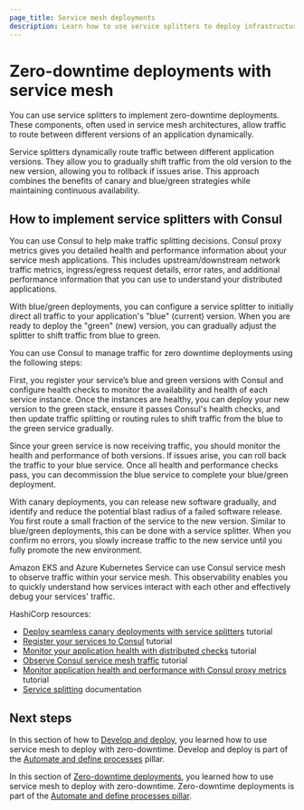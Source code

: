 ```yaml
---
page_title: Service mesh deployments
description: Learn how to use service splitters to deploy infrastructure and applications with zero downtime.
---
```


# Zero-downtime deployments with service mesh

You can use service splitters to implement zero-downtime deployments. These components, often used in service mesh architectures, allow traffic to route between different versions of an application dynamically.

Service splitters dynamically route traffic between different application versions. They allow you to gradually shift traffic from the old version to the new version, allowing you to rollback if issues arise. This approach combines the benefits of canary and blue/green strategies while maintaining continuous availability.

## How to implement service splitters with Consul

You can use Consul to help make traffic splitting decisions. Consul proxy metrics gives you detailed health and performance information about your service mesh applications. This includes upstream/downstream network traffic metrics, ingress/egress request details, error rates, and additional performance information that you can use to understand your distributed applications.

With blue/green deployments, you can configure a service splitter to initially direct all traffic to your application's "blue" (current) version. When you are ready to deploy the "green" (new) version, you can gradually adjust the splitter to shift traffic from blue to green.

You can use Consul to manage traffic for zero downtime deployments using the following steps:

First, you register your service’s blue and green versions with Consul and configure health checks to monitor the availability and health of each service instance. Once the instances are healthy, you can deploy your new version to the green stack, ensure it passes Consul's health checks, and then update traffic splitting or routing rules to shift traffic from the blue to the green service gradually.

Since your green service is now receiving traffic, you should monitor the health and performance of both versions. If issues arise, you can roll back the traffic to your blue service. Once all health and performance checks pass, you can decommission the blue service to complete your blue/green deployment.

With canary deployments, you can release new software gradually, and identify and reduce the potential blast radius of a failed software release. You first route a small fraction of the service to the new version. Similar to blue/green deployments, this can be done with a service splitter. When you confirm no errors, you slowly increase traffic to the new service until you fully promote the new environment.

Amazon EKS and Azure Kubernetes Service can use Consul service mesh to observe traffic within your service mesh. This observability enables you to quickly understand how services interact with each other and effectively debug your services' traffic.

HashiCorp resources:
- [Deploy seamless canary deployments with service splitters](/consul/tutorials/control-network-traffic/service-splitters-canary-deployment) tutorial
- [Register your services to Consul](/consul/tutorials/get-started-vms/virtual-machine-gs-service-discovery) tutorial
- [Monitor your application health with distributed checks](/consul/tutorials/connect-services/monitor-applications-health-checks) tutorial
- [Observe Consul service mesh traffic](/consul/tutorials/get-started-kubernetes/kubernetes-gs-observability?variants=consul-deploy%3Ahcp) tutorial
- [Monitor application health and performance with Consul proxy metrics](/consul/tutorials/observe-your-network/proxy-metrics) tutorial
- [Service splitting](/consul/docs/reference/config-entry/service-splitter) documentation

## Next steps

In this section of how to [Develop and deploy](link), you learned how to use service mesh to deploy with zero-downtime. Develop and deploy is part of the [Automate and define processes](link) pillar.

In this section of [Zero-downtime deployments](/well-architected-framework/automate-and-define-processes/develop-and-deploy/zero-downtime-deployments/overview), you learned how to use service mesh to deploy with zero-downtime. Zero-downtime deployments is part of the [Automate and define processes pillar](/well-architected-framework/automate-and-define-processes).
